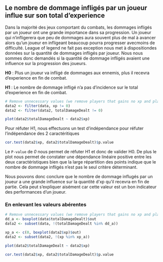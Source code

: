 ## Le nombre de dommage infligés par un joueur influe sur son total d'experience

Dans la majorité des jeux comportant du combats, les dommages infligés par un joueur ont une grande importance dans sa progression. Un joueur qui n'infligerera que peu de dommages aura souvent plus de mal à avancer alors qu'un joueur en infligeant beaucoup pourra progresser avecmoins de difficulté. League of legend ne fait pas exception nous met à dispositiondes données sur la quantité de dommages infligés par joueur. Nous nous sommes donc demandés si la quantité de dommage infligés avaient une influence sur la progression des joueurs.

**H0** : Plus un joueur va infligé de dommages aux ennemis, plus il recevra d'experience en fin de combat.

**H1** : Le nombre de dommage infligé n'a pas d'incidence sur le total d'experience en fin de combat.

```r
# Remove unnecessary values (we remove players that gains no xp and players that dealt no dammages, because this is due to innactivity)
data2 <- filter(data, xp != 0)
data2 <- filter(data2, totalDamageDealt != 0)

plot(data2$totalDamageDealt ~ data2$xp)
```

Pour réfuter H1, nous effectuons un test d'indépendance pour réfuter l'indépendance des 2 caractéritiques
```r
cor.test(data2$xp, data2$totalDamageDealt)$p.value
```

Le `P-value` de *0* nous permet de réfuter H1 et donc de valider H0. De plus le plot nous permet de constater une dépendance linéaire positive entre les deux caractéristiques bien  que la large répartition des points indique que le nombre de dommage infligés n'est pas le seul critère déterminant. 

Nous pouvons donc conclure que le nombre de dommage influgés par un joueur a une grande influence sur la quantité d'xp qu'il recevra en fin de partie. Cela peut s'expliquer aisément car cette valeur est un bon indicateur des performances d'un joueur. 

### En enlevant les valeurs abérentes
```r
# Remove unnecessary values (we remove players that gains no xp and players that dealt no dammages, because this is due to innactivity)
dd_a <- boxplot(data$totalDamageDealt)$out
data2 <- subset(data, !(totalDamageDealt %in% dd_a))

xp_a <- c(0, boxplot(data2$xp)$out)
data2 <- subset(data2, !(xp %in% xp_a))

plot(data2$totalDamageDealt ~ data2$xp)
```

```r
cor.test(data2$xp, data2$totalDamageDealt)$p.value
```


